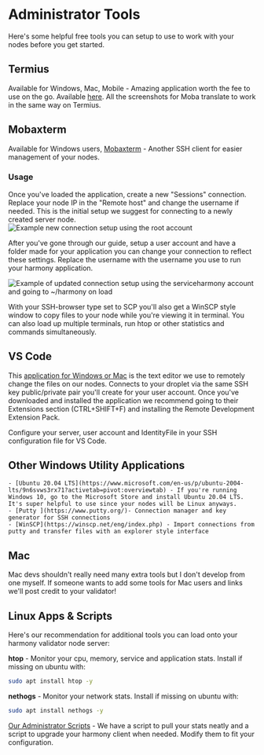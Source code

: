 
# Administrator Tools
Here's some helpful free tools you can setup to use to work with your nodes before you get started.
## Termius
Available for Windows, Mac, Mobile - Amazing application worth the fee to use on the go. Available [here](https://termius.com).
<Callout emoji="ℹ️">
All the screenshots for Moba translate to work in the same way on Termius.
</Callout>
## Mobaxterm
Available for Windows users, [Mobaxterm](https://mobaxterm.mobatek.net/download-home-edition.html) - Another SSH client for easier management of your nodes.
### Usage
Once you've loaded the application, create a new "Sessions" connection. 
<Callout type="error" emoji="️🚫">
Replace your node IP in the "Remote host" and change the username if needed. This is the initial setup we suggest for connecting to a newly created server node.
</Callout>
![Example new connection setup using the root account](/cimage_16.png)

After you've gone through our guide, setup a user account and have a folder made for your application you can change your connection to reflect these settings. Replace the username with the username you use to run your harmony application.

![Example of updated connection setup using the serviceharmony account and going to ~/harmony on load](/cimage_8.png)

With your SSH-browser type set to SCP you'll also get a WinSCP style window to copy files to your node while you're viewing it in terminal.
<Callout emoji="ℹ️">
You can also load up multiple terminals, run htop or other statistics and commands simultaneously. 
</Callout>
## VS Code 
This [application for Windows or Mac](https://code.visualstudio.com/) is the text editor we use to remotely change the files on our nodes. Connects to your droplet via the same SSH key public/private pair you'll create for your user account.
<Callout emoji="ℹ️">
Once you've downloaded and installed the application we recommend going to their Extensions section \(CTRL+SHIFT+F\) and installing the Remote Development Extension Pack.
</Callout>

Configure your server, user account and IdentityFile in your SSH configuration file for VS Code.

## Other Windows Utility Applications
    - [Ubuntu 20.04 LTS](https://www.microsoft.com/en-us/p/ubuntu-2004-lts/9n6svws3rx71?activetab=pivot:overviewtab) - If you're running Windows 10, go to the Microsoft Store and install Ubuntu 20.04 LTS. It's super helpful to use since your nodes will be Linux anyways.  
    - [Putty ](https://www.putty.org/)- Connection manager and key generator for SSH connections  
    - [WinSCP](https://winscp.net/eng/index.php) - Import connections from putty and transfer files with an explorer style interface
## Mac
Mac devs shouldn't really need many extra tools but I don't develop from one myself. If someone wants to add some tools for Mac users and links we'll post credit to your validator!
## Linux Apps & Scripts
Here's our recommendation for additional tools you can load onto your harmony validator node server:

**htop** - Monitor your cpu, memory, service and application stats. Install if missing on ubuntu with:

```bash
sudo apt install htop -y
```

**nethogs** - Monitor your network stats. Install if missing on ubuntu with:

```bash
sudo apt install nethogs -y
```

[Our Administrator Scripts](/companion/companion/post/tools/scripts/) - We have a script to pull your stats neatly and a script to upgrade your harmony client when needed. Modify them to fit your configuration.